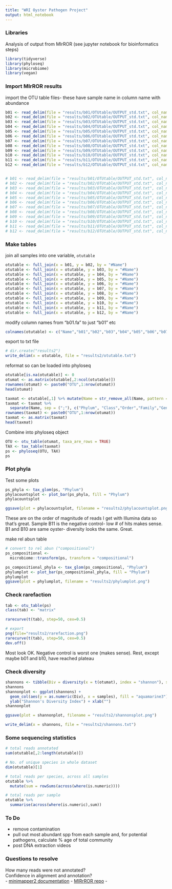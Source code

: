 ```yaml
---
title: "WRI Oyster Pathogen Project"
output: html_notebook
---
```


### Libraries

Analysis of output from MIrROR (see jupyter notebook for bioinformatics steps)

```r
library(tidyverse)
library(phyloseq)
library(microbiome)
library(vegan)
```



### Import MIrROR results
import the OTU table files- these have sample name in column name with abundance

```r
b01 <- read_delim(file = "results/b01/OTUtable/OUTPUT_std.txt", col_names = TRUE, delim = "\t", col_types = NULL)
b02 <- read_delim(file = "results/b02/OTUtable/OUTPUT_std.txt", col_names = TRUE, delim = "\t", col_types = NULL)
b03 <- read_delim(file = "results/b03/OTUtable/OUTPUT_std.txt", col_names = TRUE, delim = "\t", col_types = NULL)
b04 <- read_delim(file = "results/b04/OTUtable/OUTPUT_std.txt", col_names = TRUE, delim = "\t", col_types = NULL)
b05 <- read_delim(file = "results/b05/OTUtable/OUTPUT_std.txt", col_names = TRUE, delim = "\t", col_types = NULL)
b06 <- read_delim(file = "results/b06/OTUtable/OUTPUT_std.txt", col_names = TRUE, delim = "\t", col_types = NULL)
b07 <- read_delim(file = "results/b07/OTUtable/OUTPUT_std.txt", col_names = TRUE, delim = "\t", col_types = NULL)
b08 <- read_delim(file = "results/b08/OTUtable/OUTPUT_std.txt", col_names = TRUE, delim = "\t", col_types = NULL)
b09 <- read_delim(file = "results/b09/OTUtable/OUTPUT_std.txt", col_names = TRUE, delim = "\t", col_types = NULL)
b10 <- read_delim(file = "results/b10/OTUtable/OUTPUT_std.txt", col_names = TRUE, delim = "\t", col_types = NULL)
b11 <- read_delim(file = "results/b11/OTUtable/OUTPUT_std.txt", col_names = TRUE, delim = "\t", col_types = NULL)
b12 <- read_delim(file = "results/b12/OTUtable/OUTPUT_std.txt", col_names = TRUE, delim = "\t", col_types = NULL)


# b01 <- read_delim(file = "results/b01/OTUtable/OUTPUT_std.txt", col_names = TRUE, delim = "\t ")
# b02 <- read_delim(file = "results/b02/OTUtable/OUTPUT_std.txt", col_names = TRUE, delim = "\t ")
# b03 <- read_delim(file = "results/b03/OTUtable/OUTPUT_std.txt", col_names = TRUE, delim = "\t ")
# b04 <- read_delim(file = "results/b04/OTUtable/OUTPUT_std.txt", col_names = TRUE, delim = "\t ")
# b05 <- read_delim(file = "results/b05/OTUtable/OUTPUT_std.txt", col_names = TRUE, delim = "\t ")
# b06 <- read_delim(file = "results/b06/OTUtable/OUTPUT_std.txt", col_names = TRUE, delim = "\t ")
# b07 <- read_delim(file = "results/b07/OTUtable/OUTPUT_std.txt", col_names = TRUE, delim = "\t ")
# b08 <- read_delim(file = "results/b08/OTUtable/OUTPUT_std.txt", col_names = TRUE, delim = "\t ")
# b09 <- read_delim(file = "results/b09/OTUtable/OUTPUT_std.txt", col_names = TRUE, delim = "\t ")
# b10 <- read_delim(file = "results/b10/OTUtable/OUTPUT_std.txt", col_names = TRUE, delim = "\t ")
# b11 <- read_delim(file = "results/b11/OTUtable/OUTPUT_std.txt", col_names = TRUE, delim = "\t ")
# b12 <- read_delim(file = "results/b12/OTUtable/OUTPUT_std.txt", col_names = TRUE, delim = "\t ")
```
### Make tables


join all samples into one variable, `otutable`
```r
otutable <- full_join(x = b01, y = b02, by = "#Name")
otutable <- full_join(x = otutable, y = b03, by = "#Name")
otutable <- full_join(x = otutable, y = b04, by = "#Name")
otutable <- full_join(x = otutable, y = b05, by = "#Name")
otutable <- full_join(x = otutable, y = b06, by = "#Name")
otutable <- full_join(x = otutable, y = b07, by = "#Name")
otutable <- full_join(x = otutable, y = b08, by = "#Name")
otutable <- full_join(x = otutable, y = b09, by = "#Name")
otutable <- full_join(x = otutable, y = b10, by = "#Name")
otutable <- full_join(x = otutable, y = b11, by = "#Name")
otutable <- full_join(x = otutable, y = b12, by = "#Name")

```

modify column names from "b01.fa" to just "b01" etc
```r
colnames(otutable) <- c("Name","b01","b02","b03","b04","b05","b06","b07","b08","b09","b10","b11","b12")
```

export to txt file
```r
# dir.create("results2")
write_delim(x = otutable, file = "results2/otutable.txt")
```

reformat so can be loaded into phyloseq
```r
otutable[is.na(otutable)] <- 0
otumat <- as.matrix(otutable[,2:ncol(otutable)])
rownames(otumat) <- paste0("OTU",1:nrow(otumat))
head(otumat)
```

```r
taxmat <- otutable[,1] %>% mutate(Name = str_remove_all(Name, pattern = ".__"))
taxmat <- taxmat %>%
  separate(Name, sep = (";"), c("Phylum", "Class","Order","Family","Genus","Species"))
rownames(taxmat) <- paste0("OTU",1:nrow(otumat))
taxmat <- as.matrix(taxmat)
head(taxmat)
```

Combine into phyloseq object

```r
OTU <- otu_table(otumat, taxa_are_rows = TRUE)
TAX <- tax_table(taxmat)
ps <- phyloseq(OTU, TAX)
ps
```


### Plot phyla

Test some plots
```r
ps_phyla <- tax_glom(ps, "Phylum")
phylacountsplot <- plot_bar(ps_phyla, fill = "Phylum")
phylacountsplot

ggsave(plot = phylacountsplot, filename = "results2/phylacountsplot.png")

```

These are on the order of magnitude of reads I get with Illumina data so that's great. Sample B11 is the negative control- low # of hits makes sense. B1 and B10 are same oyster- diversity looks the same. Great.

make rel abun table
```r
# convert to rel abun ("compositional")
ps_compositional <- 
  microbiome::transform(ps, transform = "compositional")

```

```r
ps_compositional_phyla <- tax_glom(ps_compositional, "Phylum")
phylumplot <- plot_bar(ps_compositional_phyla, fill = "Phylum")
phylumplot
ggsave(plot = phylumplot, filename = "results2/phylumplot.png")
```

### Check rarefaction

```r
tab <- otu_table(ps)
class(tab) <- "matrix"

rarecurve(t(tab), step=50, cex=0.5)

# export
png(file="results2/rarefaction.png")
rarecurve(t(tab), step=50, cex=0.5)
dev.off()
```
Most look OK. Negative control is worst one (makes sense). Rest, except maybe b01 and b10, have reached plateau

### Check diversity
```r
shannons <- tibble(Div = diversity(x = t(otumat), index = "shannon"), samples = colnames(otumat))
shannons
shannonplot <- ggplot(shannons) +
  geom_col(aes(y = as.numeric(Div), x = samples), fill = "aquamarine3") +
  ylab("Shannon's Diversity Index") + xlab("")
shannonplot

ggsave(plot = shannonplot, filename = "results2/shannonsplot.png")

write_delim(x = shannons, file = "results2/shannons.txt")

```

### Some sequencing statistics
```r
# total reads annotated
sum(otutable[,2:length(otutable)])

# No. of unique species in whole dataset
dim(otutable)[1]

# total reads per species, across all samples
otutable %>%
  mutate(sum = rowSums(across(where(is.numeric))))

# total reads per sample
otutable %>% 
  summarise(across(where(is.numeric),sum))

```



### To Do
- remove contamination
- pull out most abundant spp from each sample and, for potential pathogens, calculate % age of total community
- post DNA extraction videos


### Questions to resolve
How many reads were not annotated?   
Confidence in alignment and annotation?  
- [minimapper2 documentation](https://lh3.github.io/minimap2/minimap2.html) 
- [MIRrROR repo](https://github.com/seoldh/MIrROR)
- 

